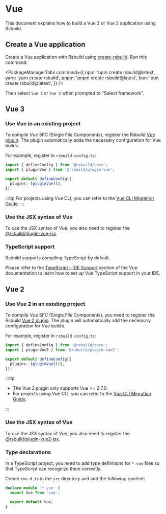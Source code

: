 # Vue

This document explains how to build a Vue 3 or Vue 2 application using Rsbuild.

## Create a Vue application

Create a Vue application with Rsbuild using [create-rsbuild](/guide/start/quick-start#create-an-rsbuild-application). Run this command:


<PackageManagerTabs
  command={{
    npm: 'npm create rsbuild@latest',
    yarn: 'yarn create rsbuild',
    pnpm: 'pnpm create rsbuild@latest',
    bun: 'bun create rsbuild@latest',
  }}
/>

Then select `Vue 3` or `Vue 2` when prompted to "Select framework".

## Vue 3

### Use Vue in an existing project

To compile Vue SFC (Single File Components), register the Rsbuild [Vue plugin](/plugins/list/plugin-vue). The plugin automatically adds the necessary configuration for Vue builds.

For example, register in `rsbuild.config.ts`:

```ts title="rsbuild.config.ts"
import { defineConfig } from '@rsbuild/core';
import { pluginVue } from '@rsbuild/plugin-vue';

export default defineConfig({
  plugins: [pluginVue()],
});
```

:::tip
For projects using Vue CLI, you can refer to the [Vue CLI Migration Guide](/guide/migration/vue-cli).
:::

### Use the JSX syntax of Vue

To use the JSX syntax of Vue, you also need to register the [@rsbuild/plugin-vue-jsx](https://github.com/rspack-contrib/rsbuild-plugin-vue-jsx).

### TypeScript support

Rsbuild supports compiling TypeScript by default.

Please refer to the [TypeScript - IDE Support](https://vuejs.org/guide/typescript/overview.html#ide-support) section of the Vue documentation to learn how to set up Vue TypeScript support in your IDE.

## Vue 2

### Use Vue 2 in an existing project

To compile Vue SFC (Single File Components), you need to register the Rsbuild [Vue 2 plugin](https://github.com/rspack-contrib/rsbuild-plugin-vue2). The plugin will automatically add the necessary configuration for Vue builds.

For example, register in `rsbuild.config.ts`:

```ts title="rsbuild.config.ts"
import { defineConfig } from '@rsbuild/core';
import { pluginVue2 } from '@rsbuild/plugin-vue2';

export default defineConfig({
  plugins: [pluginVue2()],
});
```

:::tip

- The Vue 2 plugin only supports Vue >= 2.7.0.
- For projects using Vue CLI, you can refer to the [Vue CLI Migration Guide](/guide/migration/vue-cli).

:::

### Use the JSX syntax of Vue

To use the JSX syntax of Vue, you also need to register the [@rsbuild/plugin-vue2-jsx](https://github.com/rspack-contrib/rsbuild-plugin-vue2-jsx).

### Type declarations

In a TypeScript project, you need to add type definitions for `*.vue` files so that TypeScript can recognize them correctly.

Create `env.d.ts` in the `src` directory and add the following content:

```ts title="src/env.d.ts"
declare module '*.vue' {
  import Vue from 'vue';

  export default Vue;
}
```
